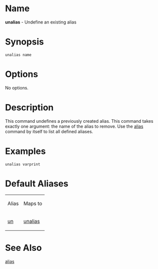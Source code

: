 = Name =
'''unalias''' - Undefine an existing alias

= Synopsis =
 unalias name

= Options =
No options.

= Description =
This command undefines a previously created alias. This command takes exactly one argument: the name of the alias to remove. Use the [[alias]] command by itself to list all defined aliases.

= Examples = 
 unalias varprint

= Default Aliases =
{| border="1" cellpadding="2"
| Alias || Maps to
|-
| [[un]] || [[unalias]]
|}

= See Also =
[[alias]]

